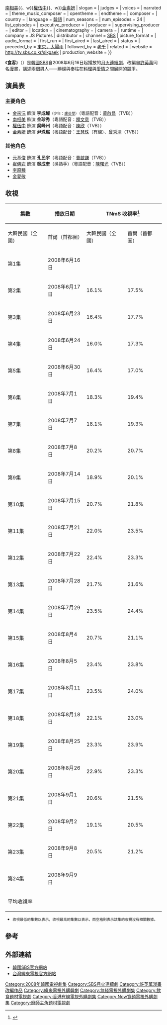 {{otheruses|subject=一個韓國電視劇|other=食客其他意義|食客}}
{{Infobox Television
| show_name         = 食客
| original_name      = {{lang|ko|식객}}
| image                = 食客.jpg
| caption              =
| genre                = 
| format               = 
| creator              = [[許英萬|許英萬]]《食客》
| developer            = 
| writer               = [[朴厚正|-{朴}-厚正]]
| director             = [[崔宗秀|崔宗秀]]、[[韓哲洙|韓哲洙]]
| creative_director    = 
| presenter            = 
| starring             =  [[金來沅|金來沅]]{{、w}}[[南相美|南相美]]{{、w}}[[權伍中|權伍中]]{{、w}}[[金素妍|金素妍]]
| slogan               =  
| judges               = 
| voices               = 
| narrated             = 
| theme_music_composer = 
| opentheme            = 
| endtheme             = 
| composer             = 
| country              = {{KOR}}
| language             = [[韓語|韓語]]
| num_seasons          = <!-- or num_series -->
| num_episodes         = 24
| list_episodes        = 
| executive_producer   = 
| producer             = 
| supervising_producer = 
| editor               = 
| location             = 
| cinematography       = 
| camera               = 
| runtime              = 
| company              = JS Pictures
| distributor          = 
| channel              = [[SBS_(韓國)|SBS]]
| picture_format       = 
| audio_format         = 
| first_run            = {{KOR}}
| first_aired          = {{start date|2008|6|16}}
| last_aired           = {{end date|2008|9|9}}
| status               = 
| preceded_by          = [[東京，太陽雨|東京，太陽雨]]
| followed_by          = [[老千_(電視劇)|老千]]
| related              = 
| website              = http://tv.sbs.co.kr/sikgaek
| production_website   = 
}}

《'''食客'''》（{{lang-ko|'''식객'''}}）是[[韓國|韓國]][[SBS_(韓國)|SBS]]自2008年6月16日起播放的[[SBS月火連續劇|月火連續劇]]，改編自[[許英萬|許英萬]]同名[[漫畫|漫畫]]，講述兩個男人——勝燦與奉柱在[[料理|料理]]與[[愛情|愛情]]之間展開的競爭。

== 演員表 ==
=== 主要角色 ===
* [[金來沅|金來沅]] 飾演 '''李成燦'''<small>（少年：[[盧英學|盧英學]]）</small>（粵語配音：[[黃啟昌|黃啟昌]]（TVB））
* [[南相美|南相美]] 飾演 '''金珍秀'''（粵語配音：[[程文意|程文意]]（TVB））
* [[權伍中|權伍中]] 飾演 '''吳峰州'''（粵語配音：[[陳欣_(配音員)|陳欣]]（TVB））
* [[金素妍|金素妍]] 飾演 '''尹珠熙'''（粵語配音：[[王慧珠|王慧珠]]（有線）、[[曾秀清|曾秀清]]（TVB））

=== 其他角色 ===
* [[元基俊|元基俊]] 飾演 '''孔民宇'''（粵語配音：[[曹啟謙|曹啟謙]]（TVB））
* [[崔佛岩|崔佛岩]] 飾演 '''吳成奎'''（吳熟手）（粵語配音：[[陳曙光|陳曙光]]（TVB））
* [[李原種|李原種]]
* [[金愛敬|金愛敬]]

== 收視 ==
{|class="wikitable" style="text-align:center"
|-
!rowspan=2|集數
!rowspan=2|播放日期
!colspan=2|TNmS 收視率<ref>{{Cite web |url=http://www.tnms.tv/rating/default.asp |title=TNmS 멀티미디어 홈페이지 |access-date=2017-02-04 |archive-date=2018-01-17 |archive-url=https://web.archive.org/web/20180117221236/http://www.tnms.tv/rating/default.asp |dead-url=no }}</ref>
!colspan=2|[[AGB尼爾森|AGB]] 收視率<ref>{{Cite web |url=http://www.agbnielsen.co.kr/index.asp?ref=0 |title=AGB닐슨 미디어리서치 홈페이지 |access-date=2017-02-04 |archive-date=2013-12-26 |archive-url=https://web.archive.org/web/20131226133248/http://www.agbnielsen.co.kr/index.asp?ref=0 |dead-url=no }}</ref>
|-
!大韓民國（全國）
!首爾（首都圈）
!大韓民國（全國）
!首爾（首都圈）
|-
!第1集
|2008年6月16日
|{{color|blue|'''13.2%'''}}
|{{color|blue|'''13.9%'''}}
|rowspan=3|15.2%
|rowspan=2|17.0%
|-
!第2集
|2008年6月17日
|16.1%
|17.5%
|-
!第3集
|2008年6月23日
|16.4%
|17.7%
|{{color|blue|'''16.3%'''}}
|-
!第4集
|2008年6月24日
|16.0%
|17.3%
|{{color|blue|'''15.1%'''}}
|16.5%
|-
!第5集
|2008年6月30日
|16.4%
|17.0%
|17.5%
|19.0%
|-
!第6集
|2008年7月1日
|18.3%
|19.4%
|17.8%
|19.8%
|-
!第7集
|2008年7月7日
|18.1%
|19.3%
|17.0%
|18.7%
|-
!第8集
|2008年7月8日
|20.2%
|20.7%
|18.3%
|20.2%
|-
!第9集
|2008年7月14日
|18.9%
|20.1%
|18.7%
|20.9%
|-
!第10集
|2008年7月15日
|20.7%
|21.8%
|19.7%
|21.6%
|-
!第11集
|2008年7月21日
|22.0%
|23.5%
|20.0%
|22.8%
|-
!第12集
|2008年7月22日
|22.4%
|23.3%
|19.3%
|21.1%
|-
!第13集
|2008年7月28日
|21.7%
|21.6%
|19.0%
|19.8%
|-
!第14集
|2008年7月29日
|23.5%
|24.4%
|20.7%
|23.1%
|-
!第15集
|2008年8月4日
|20.7%
|21.1%
|19.0%
|20.7%
|-
!第16集
|2008年8月5日
|23.4%
|23.8%
|20.6%
|22.8%
|-
!第17集
|2008年8月11日
|23.5%
|24.0%
|20.7%
|22.6%
|-
!第18集
|2008年8月18日
|22.1%
|23.0%
|20.2%
|22.2%
|-
!第19集
|2008年8月25日
|23.3%
|23.9%
|21.5%
|22.8%
|-
!第20集
|2008年8月26日
|22.9%
|23.3%
|20.9%
|22.3%
|-
!第21集
|2008年9月1日
|20.6%
|21.5%
|20.1%
|21.8%
|-
!第22集
|2008年9月2日
|19.1%
|20.5%
|19.3%
|20.5%
|-
!第23集
|2008年9月8日
|20.5%
|21.2%
|19.4%
|20.9%
|-
!第24集
|2008年9月9日
|{{color|red|'''26.7%'''}}
|{{color|red|'''27.9%'''}}
|{{color|red|'''25.5%'''}}
|{{color|red|'''28.0%'''}}
|-
!colspan=2|平均收視率
|{{color|green|'''20.28%'''}}
|{{color|green|'''20.3%'''}}
|{{color|green|'''17.73%'''}}
|{{color|green|'''20.06%'''}}
|}
*<small>收視最低的集數以{{color|blue|'''藍色'''}}表示，收視最高的集數以{{color|red|'''紅色'''}}表示，而空格則表示該集的收視沒有相關數據。</small>

== 參考 ==
<references />

== 外部連結 ==
* [http://tv.sbs.co.kr/sikgaek/ 韓國SBS官方網站] {{Wayback|url=http://tv.sbs.co.kr/sikgaek/ |date=20200222151152 }} {{ko icon}}
* [http://drama.videoland.com.tw/channel/sikgaek/default.htm 台灣緯來電視官方網站] {{Wayback|url=http://drama.videoland.com.tw/channel/sikgaek/default.htm |date=20210420102446 }} {{zh-tw}}

{{電視節目的變遷|
電視台={{flagicon|South Korea}} 韓國 [[SBS_(韓國)|SBS]]|
播放檔次=[[SBS月火連續劇|月火劇]]|
節目名稱=食客<br/>（2008.06.16 - 2008.09.09）|
上一節目=[[東京，太陽雨|東京，太陽雨]]<br/>（2008.06.02 - 2008.06.10）| 
下一節目=[[老千_(電視劇)|老千]]<br/>（2008.09.16 - 2008.11.25）|
}}

{{電視節目的變遷|
電視台={{flagicon|Hong Kong}} 香港 [[無綫電視|無綫電視]][[高清翡翠台|高清翡翠台]]|
播放檔次=[[高清翡翠台電視劇集列表_(2009年)|高清劇場]] 星期一至五18:00-19:00、23:45-00:45、03:30-04:30 |
節目名稱=食客<br/>（2009.04.30 - 2009.06.12）|
上一節目=[[包青天_(2008年新版電視劇)|包青天]]<br/>（2009.02.04 - 2009.04.29）|
下一節目=[[講數阿姐|講數阿姐]]<br/>（2009.06.15 - 2009.06.24）
|2電視台={{flagicon|Hong Kong}} 香港 [[無綫電視|無綫電視]][[翡翠台|翡翠台]]
|2播放檔次=星期一至五 10:30 - 11:30
|2節目名稱=食客<br />（2011.01.03 - 2011.02.17）
|2上一節目={{link-ja|給60年後的情書|テレビ朝日21世紀新人シナリオ大賞}}<br />（2010.12.23）
|2下一節目=[[小娘惹|小娘惹]]<br />（2011.02.18 - 2011.04.11）
}}

{{電視節目的變遷
|電視台={{flagicon|Singapore}} [[星和视界|星和视界]] [[娱家戏剧台|娱家戏剧台]] 
|播放檔次=星期六 22:30 - 0:45 時段
|上一節目= [[快刀洪吉童|快刀洪吉童]]<br/>（2009.04.11 - 2009.06.27）
|節目名稱= 食客<br />（2009.07.04 - 2009.09.19）'''
|下一節目= [[伊甸園之東_(電視劇)|伊甸園之東]] <br/>（2009.09.26 - 2010.04.03)
}}

{{電視節目的變遷|
|電視台={{SIN}} [[新传媒电视U频道|新传媒电视U频道]]
|播放檔次=星期一至五 23:30 - 00:30
|節目名稱=食客<br />（2010.05.25 - 2010.07.08）
|上一節目=[[快刀洪吉童|快刀洪吉童]]<br />（2010.04.06 - 2010.05.24）
|下一節目= [[妻子的诱惑|妻子的诱惑]] （重播）<br />（2010.07.09 - ）
}}
{{電視節目的變遷
| 電視台={{flagicon|Taiwan}} 台灣 [[緯來戲劇台|緯來戲劇台]]
| 播放檔次=星期一至五22:00-23:00
| 節目名稱=食客<br />（2009.6.17 - 2009.8.7）
| 上一節目=[[情定泰勒瓦|情定泰勒瓦]]<br />（2009.4.30 - 2009.6.16）
| 下一節目=[[愛在青瓦台|愛在青瓦臺]]<br />（2009.8.10 - 2009.9.11）
}}
{{電視節目的變遷	
|電視台= {{flagicon|Hong Kong}} 香港 [[Now寬頻電視|Now]][[now101台|101台]]	
|播放檔次= 星期一至五 21:30 - 22:30
|節目名稱= 食客<br />（2013.01.24 - 2013.03.12）
|上一節目= [[他們的世界|-{他們的世界}-]]<br />（2012.12.24 - 2013.01.23）
|下一節目= [[這該死的愛情|這該死的愛情]]<br />（2013.03.13 - 2013.04.12）
}}
{{SBS月火連續劇}}


{{DEFAULTSORT:Shikgaek}}
[[Category:2008年韓國電視劇集|Category:2008年韓國電視劇集]]
[[Category:SBS月火連續劇|Category:SBS月火連續劇]]
[[Category:許英萬漫畫改編作品|Category:許英萬漫畫改編作品]]
[[Category:緯來電視外購韓劇|Category:緯來電視外購韓劇]]
[[Category:無綫電視外購劇集|Category:無綫電視外購劇集]]
[[Category:飲食題材電視劇|Category:飲食題材電視劇]]
[[Category:香港有線電視外購劇集|Category:香港有線電視外購劇集]]
[[Category:Now寬頻電視外購劇集|Category:Now寬頻電視外購劇集]]
[[Category:廚師主角題材電視劇|Category:廚師主角題材電視劇]]